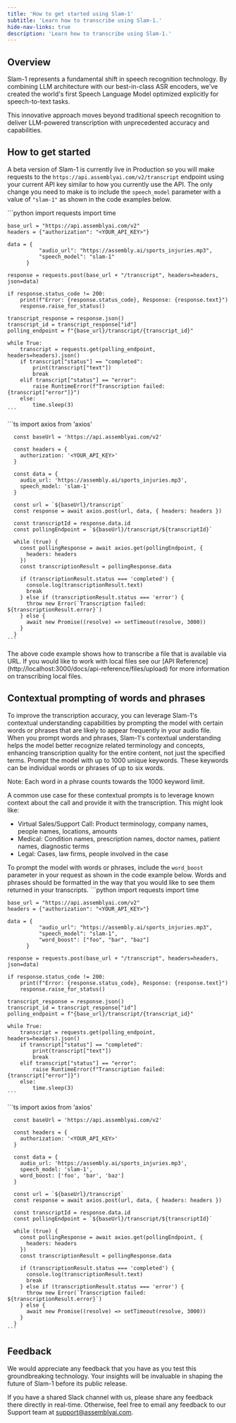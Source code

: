 ```yaml
---
title: 'How to get started using Slam-1'
subtitle: 'Learn how to transcribe using Slam-1.'
hide-nav-links: true
description: 'Learn how to transcribe using Slam-1.'
---
```



## Overview

Slam-1 represents a fundamental shift in speech recognition technology. By combining LLM architecture with our best-in-class ASR encoders, we've created the world's first Speech Language Model optimized explicitly for speech-to-text tasks.

This innovative approach moves beyond traditional speech recognition to deliver LLM-powered transcription with unprecedented accuracy and capabilities.

## How to get started

A beta version of Slam-1 is currently live in Production so you will make requests to the `https://api.assemblyai.com/v2/transcript` endpoint using your current API key similar to how you currently use the API. The only change you need to make is to include the `speech_model` parameter with a value of `"slam-1"` as shown in the code examples below.

<Tabs groupId="language">
  <Tab language="python" title="Python" default>
    ```python
    import requests
    import time 

    base_url = "https://api.assemblyai.com/v2"
    headers = {"authorization": "<YOUR_API_KEY>"}

    data = {
              "audio_url": "https://assembly.ai/sports_injuries.mp3",
              "speech_model": "slam-1"
          }

    response = requests.post(base_url + "/transcript", headers=headers, json=data)

    if response.status_code != 200:
        print(f"Error: {response.status_code}, Response: {response.text}")
        response.raise_for_status()

    transcript_response = response.json()
    transcript_id = transcript_response["id"]
    polling_endpoint = f"{base_url}/transcript/{transcript_id}"

    while True:
        transcript = requests.get(polling_endpoint, headers=headers).json()
        if transcript["status"] == "completed":
            print(transcript["text"])
            break
        elif transcript["status"] == "error":
            raise RuntimeError(f"Transcription failed: {transcript["error"]}")
        else:
            time.sleep(3)
    ```
  </Tab>
  <Tab language="typescript" title="Typescript">
    ```ts
      import axios from 'axios'

      const baseUrl = 'https://api.assemblyai.com/v2'

      const headers = {
        authorization: '<YOUR_API_KEY>'
      }

      const data = {
        audio_url: 'https://assembly.ai/sports_injuries.mp3',
        speech_model: 'slam-1'
      }

      const url = `${baseUrl}/transcript`
      const response = await axios.post(url, data, { headers: headers })

      const transcriptId = response.data.id
      const pollingEndpoint = `${baseUrl}/transcript/${transcriptId}`

      while (true) {
        const pollingResponse = await axios.get(pollingEndpoint, {
          headers: headers
        })
        const transcriptionResult = pollingResponse.data

        if (transcriptionResult.status === 'completed') {
          console.log(transcriptionResult.text)
          break
        } else if (transcriptionResult.status === 'error') {
          throw new Error(`Transcription failed: ${transcriptionResult.error}`)
        } else {
          await new Promise((resolve) => setTimeout(resolve, 3000))
        }
      }
    ```
  </Tab>
</Tabs>

<Note title="Local audio files">
  The above code example shows how to transcribe a file that is available via URL. If you would like to work with local files see our [API Reference](http://localhost:3000/docs/api-reference/files/upload) for more information on transcribing local files.
</Note>

## Contextual prompting of words and phrases

To improve the transcription accuracy, you can leverage Slam-1's contextual understanding capabilities by prompting the model with certain words or phrases that are likely to appear frequently in your audio file. When you prompt words and phrases, Slam-1's contextual understanding helps the model better recognize related terminology and concepts, enhancing transcription quality for the entire content, not just the specified terms. Prompt the model with up to 1000 unique keywords. These keywords can be individual words or phrases of up to six words.

<Note title="Keyword count limit">
  Note: Each word in a phrase counts towards the 1000 keyword limit.
</Note>

A common use case for these contextual prompts is to leverage known context about the call and provide it with the transcription. This might look like:
* Virtual Sales/Support Call: Product terminology, company names, people names, locations, amounts
* Medical: Condition names, prescription names, doctor names, patient names, diagnostic terms
* Legal: Cases, law firms, people involved in the case

To prompt the model with words or phrases, include the `word_boost` parameter in your request as shown in the code example below. Words and phrases should be formatted in the way that you would like to see them returned in your transcripts.
<Tabs groupId="language">
  <Tab language="python" title="Python" default>
    ```python
    import requests
    import time 

    base_url = "https://api.assemblyai.com/v2"
    headers = {"authorization": "<YOUR_API_KEY>"}

    data = {
              "audio_url": "https://assembly.ai/sports_injuries.mp3",
              "speech_model": "slam-1",
              "word_boost": ["foo", "bar", "baz"]
          }

    response = requests.post(base_url + "/transcript", headers=headers, json=data)

    if response.status_code != 200:
        print(f"Error: {response.status_code}, Response: {response.text}")
        response.raise_for_status()

    transcript_response = response.json()
    transcript_id = transcript_response["id"]
    polling_endpoint = f"{base_url}/transcript/{transcript_id}"

    while True:
        transcript = requests.get(polling_endpoint, headers=headers).json()
        if transcript["status"] == "completed":
            print(transcript["text"])
            break
        elif transcript["status"] == "error":
            raise RuntimeError(f"Transcription failed: {transcript["error"]}")
        else:
            time.sleep(3)
    ```
  </Tab>
  <Tab language="typescript" title="Typescript">
    ```ts
      import axios from 'axios'

      const baseUrl = 'https://api.assemblyai.com/v2'

      const headers = {
        authorization: '<YOUR_API_KEY>'
      }

      const data = {
        audio_url: 'https://assembly.ai/sports_injuries.mp3',
        speech_model: 'slam-1',
        word_boost: ['foo', 'bar', 'baz']
      }

      const url = `${baseUrl}/transcript`
      const response = await axios.post(url, data, { headers: headers })

      const transcriptId = response.data.id
      const pollingEndpoint = `${baseUrl}/transcript/${transcriptId}`

      while (true) {
        const pollingResponse = await axios.get(pollingEndpoint, {
          headers: headers
        })
        const transcriptionResult = pollingResponse.data

        if (transcriptionResult.status === 'completed') {
          console.log(transcriptionResult.text)
          break
        } else if (transcriptionResult.status === 'error') {
          throw new Error(`Transcription failed: ${transcriptionResult.error}`)
        } else {
          await new Promise((resolve) => setTimeout(resolve, 3000))
        }
      }
    ```
  </Tab>
</Tabs>

## Feedback
We would appreciate any feedback that you have as you test this groundbreaking technology. Your insights will be invaluable in shaping the future of Slam-1 before its public release.

If you have a shared Slack channel with us, please share any feedback there directly in real-time. Otherwise, feel free to email any feedback to our Support team at support@assemblyai.com.

